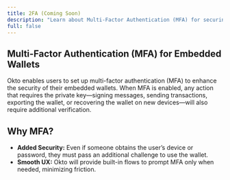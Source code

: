 ```yaml
---
title: 2FA (Coming Soon)
description: "Learn about Multi-Factor Authentication (MFA) for securing embedded wallets in Okto SDK."
full: false
---
```


## Multi-Factor Authentication (MFA) for Embedded Wallets

Okto enables users to set up multi-factor authentication (MFA) to enhance the security of their embedded wallets. When MFA is enabled, any action that requires the private key—signing messages, sending transactions, exporting the wallet, or recovering the wallet on new devices—will also require additional verification.

## Why MFA?

- **Added Security:** Even if someone obtains the user’s device or password, they must pass an additional challenge to use the wallet.
- **Smooth UX:** Okto will provide built-in flows to prompt MFA only when needed, minimizing friction.


